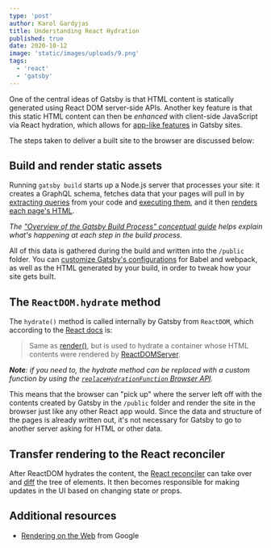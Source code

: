 ```yaml
---
type: 'post'
author: Karol Gardyjas
title: Understanding React Hydration
published: true
date: 2020-10-12
image: 'static/images/uploads/9.png'
tags:
  - 'react'
  - 'gatsby'
---
```


One of the central ideas of Gatsby is that HTML content is statically generated using React DOM server-side APIs. Another key feature is that this static HTML content can then be _enhanced_ with client-side JavaScript via React hydration, which allows for [app-like features](/docs/adding-app-and-website-functionality/) in Gatsby sites.

The steps taken to deliver a built site to the browser are discussed below:

## Build and render static assets

Running `gatsby build` starts up a Node.js server that processes your site: it creates a GraphQL schema, fetches data that your pages will pull in by [extracting queries](/docs/query-extraction/) from your code and [executing them](/docs/query-execution/), and it then [renders each page's HTML](/docs/html-generation/).

_The ["Overview of the Gatsby Build Process" conceptual guide](/docs/overview-of-the-gatsby-build-process/) helps explain what's happening at each step in the build process._

All of this data is gathered during the build and written into the `/public` folder. You can [customize Gatsby's configurations](/docs/customization/) for Babel and webpack, as well as the HTML generated by your build, in order to tweak how your site gets built.

## The `ReactDOM.hydrate` method

The `hydrate()` method is called internally by Gatsby from `ReactDOM`, which according to the [React docs](https://reactjs.org/docs/react-dom.html#hydrate) is:

> Same as [render()](https://reactjs.org/docs/react-dom.html#render), but is used to hydrate a container whose HTML contents were rendered by [ReactDOMServer](https://reactjs.org/docs/react-dom-server.html).

_**Note**: if you need to, the hydrate method can be replaced with a custom function by using the [`replaceHydrationFunction` Browser API](/docs/browser-apis/#replaceHydrateFunction)._

This means that the browser can "pick up" where the server left off with the contents created by Gatsby in the `/public` folder and render the site in the browser just like any other React app would. Since the data and structure of the pages is already written out, it's not necessary for Gatsby to go to another server asking for HTML or other data.

## Transfer rendering to the React reconciler

After ReactDOM hydrates the content, the [React reconciler](https://reactjs.org/docs/reconciliation.html) can take over and [diff](https://en.m.wikipedia.org/wiki/Diff) the tree of elements. It then becomes responsible for making updates in the UI based on changing state or props.

## Additional resources

- [Rendering on the Web](https://developers.google.com/web/updates/2019/02/rendering-on-the-web) from Google